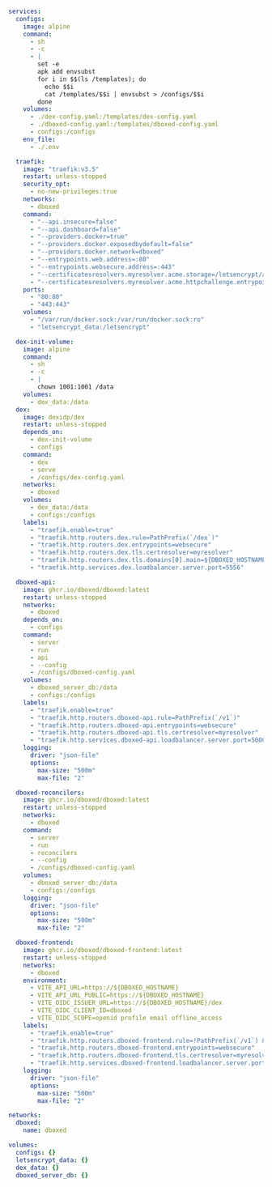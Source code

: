 ```yaml filename="docker-compose.yaml"

services:
  configs:
    image: alpine
    command:
      - sh
      - -c
      - |
        set -e
        apk add envsubst
        for i in $$(ls /templates); do
          echo $$i
          cat /templates/$$i | envsubst > /configs/$$i
        done
    volumes:
      - ./dex-config.yaml:/templates/dex-config.yaml
      - ./dboxed-config.yaml:/templates/dboxed-config.yaml
      - configs:/configs
    env_file:
      - ./.env

  traefik:
    image: "traefik:v3.5"
    restart: unless-stopped
    security_opt:
      - no-new-privileges:true
    networks:
      - dboxed
    command:
      - "--api.insecure=false"
      - "--api.dashboard=false"
      - "--providers.docker=true"
      - "--providers.docker.exposedbydefault=false"
      - "--providers.docker.network=dboxed"
      - "--entrypoints.web.address=:80"
      - "--entrypoints.websecure.address=:443"
      - "--certificatesresolvers.myresolver.acme.storage=/letsencrypt/acme.json"
      - "--certificatesresolvers.myresolver.acme.httpchallenge.entrypoint=web"
    ports:
      - "80:80"
      - "443:443"
    volumes:
      - "/var/run/docker.sock:/var/run/docker.sock:ro"
      - "letsencrypt_data:/letsencrypt"

  dex-init-volume:
    image: alpine
    command:
      - sh
      - -c
      - |
        chown 1001:1001 /data
    volumes:
      - dex_data:/data
  dex:
    image: dexidp/dex
    restart: unless-stopped
    depends_on:
      - dex-init-volume
      - configs
    command:
      - dex
      - serve
      - /configs/dex-config.yaml
    networks:
      - dboxed
    volumes:
      - dex_data:/data
      - configs:/configs
    labels:
      - "traefik.enable=true"
      - "traefik.http.routers.dex.rule=PathPrefix(`/dex`)"
      - "traefik.http.routers.dex.entrypoints=websecure"
      - "traefik.http.routers.dex.tls.certresolver=myresolver"
      - "traefik.http.routers.dex.tls.domains[0].main=${DBOXED_HOSTNAME}"
      - "traefik.http.services.dex.loadbalancer.server.port=5556"

  dboxed-api:
    image: ghcr.io/dboxed/dboxed:latest
    restart: unless-stopped
    networks:
      - dboxed
    depends_on:
      - configs
    command:
      - server
      - run
      - api
      - --config
      - /configs/dboxed-config.yaml
    volumes:
      - dboxed_server_db:/data
      - configs:/configs
    labels:
      - "traefik.enable=true"
      - "traefik.http.routers.dboxed-api.rule=PathPrefix(`/v1`)"
      - "traefik.http.routers.dboxed-api.entrypoints=websecure"
      - "traefik.http.routers.dboxed-api.tls.certresolver=myresolver"
      - "traefik.http.services.dboxed-api.loadbalancer.server.port=5000"
    logging:
      driver: "json-file"
      options:
        max-size: "500m"
        max-file: "2"

  dboxed-reconcilers:
    image: ghcr.io/dboxed/dboxed:latest
    restart: unless-stopped
    networks:
      - dboxed
    command:
      - server
      - run
      - reconcilers
      - --config
      - /configs/dboxed-config.yaml
    volumes:
      - dboxed_server_db:/data
      - configs:/configs
    logging:
      driver: "json-file"
      options:
        max-size: "500m"
        max-file: "2"

  dboxed-frontend:
    image: ghcr.io/dboxed/dboxed-frontend:latest
    restart: unless-stopped
    networks:
      - dboxed
    environment:
      - VITE_API_URL=https://${DBOXED_HOSTNAME}
      - VITE_API_URL_PUBLIC=https://${DBOXED_HOSTNAME}
      - VITE_OIDC_ISSUER_URL=https://${DBOXED_HOSTNAME}/dex
      - VITE_OIDC_CLIENT_ID=dboxed
      - VITE_OIDC_SCOPE=openid profile email offline_access
    labels:
      - "traefik.enable=true"
      - "traefik.http.routers.dboxed-frontend.rule=!PathPrefix(`/v1`) && !PathPrefix(`/dex`)"
      - "traefik.http.routers.dboxed-frontend.entrypoints=websecure"
      - "traefik.http.routers.dboxed-frontend.tls.certresolver=myresolver"
      - "traefik.http.services.dboxed-frontend.loadbalancer.server.port=80"
    logging:
      driver: "json-file"
      options:
        max-size: "500m"
        max-file: "2"

networks:
  dboxed:
    name: dboxed

volumes:
  configs: {}
  letsencrypt_data: {}
  dex_data: {}
  dboxed_server_db: {}
```
